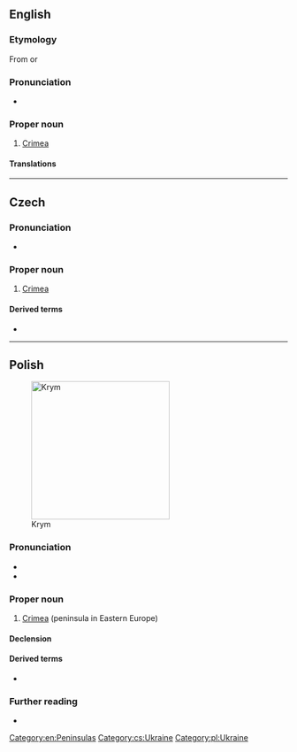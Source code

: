 ==English==
{{wikipedia|Crimea}}

===Etymology===
From {{etyl|ru|en}} {{m|ru|Крым}} or {{etyl|uk|en}} {{m|uk|Крим}}

===Pronunciation===
* {{IPA|en|/kɹɪm/}}

===Proper noun===
{{en-proper noun}}

# [[Crimea]] {{gloss|peninsula in the north of Black Sea or area}}

====Translations====
{{trans-see|Crimea}}

[[Category:en:Peninsulas]]

----

==Czech==

===Pronunciation===
* {{cs-IPA}}

===Proper noun===
{{cs-proper noun|g=m}}

# [[Crimea]]

====Derived terms====
* {{l|cs|krymský}}

[[Category:cs:Ukraine]]

----

==Polish==
{{wikipedia|lang=pl}}
[[Image:Map_of_Ukraine_political_simple_Oblast_Krim.png|thumb|250px|Krym]]

===Pronunciation===
* {{pl-IPA}}
* {{audio|pl|Pl-Krym.ogg|audio}}

===Proper noun===
{{pl-proper noun|m-in}}

# [[Crimea]] (peninsula in Eastern Europe)

====Declension====
{{pl-decl-noun-sing|Krym|Krymu|Krymowi|Krym|Krymem|Krymie|Krymie}}

====Derived terms====
* {{q|adjective}} {{l|pl|krymski}}

===Further reading===
* {{R:PWN}}

[[Category:pl:Ukraine]]